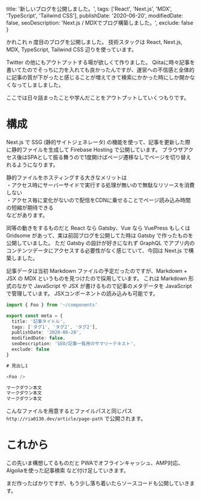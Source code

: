 
  title: '新しいブログを公開しました。',
  tags: ['React', 'Next.js', 'MDX', 'TypeScript', 'Tailwind CSS'],
  publishDate: '2020-06-20',
  modifiedDate: false,
  seoDescription: 'Next.js / MDXでブログ構築しました。',
  exclude: false
}

かれこれ n 度目のブログを公開しました。
技術スタックは React, Next.js, MDX, TypeScript, Tailwind CSS 辺りを使っています。

Twitter の他にもアウトプットする場が欲しくて作りました。
Qiitaに時々記事を書いてたのでそっちに力を入れても良かったんですが、運営への不信感と全体的に記事の質が下がったと感じることが増えてきて検索にかかった時にしか開かなくなってしましました。

ここでは日々詰まったことや学んだことをアウトプットしていくつもりです。

# 構成

Next.js で SSG (静的サイトジェネレータ) の機能を使って、記事を更新した際に静的ファイルを生成して Firebase Hosting で公開しています。
ブラウザアクセス後はSPAとして振る舞うので1度開けばページ遷移なしでページを切り替えれるようになります。

静的ファイルをホスティングする大きなメリットは  
・アクセス時にサーバーサイドで実行する処理が無いので無駄なリソースを消費しない  
・アクセス毎に変化がないので配信をCDNに乗せることでページ読み込み時間の短縮が期待できる  
などがあります。

同等の動きをするものだと React なら Gatsby、Vue なら VuePress もしくは Gridsome があって、実は前回ブログを公開してた時は Gatsby で作ったものを公開していました。
ただ Gatsby の設計が好きになれず GraphQL でアプリ内のコンテンツデータにアクセスする必要性がなく感じていて、今回は Next.js で構築しました。

記事データは当初 Markdown ファイルの予定だったのですが、Markdown + JSX の MDX というものを見つけたので採用しています。
これは Markdown 形式のなかで JavaScript や JSX が書けるもので記事のメタデータを JavaScript で管理しています。
JSXコンポーネントの読み込みも可能です。

<NamedCodeBlock filename="/contents/page-path/index.mdx">

``` typescript
import { Foo } from '~/components'

export const meta = {
  title: '記事タイトル',
  tags: ['タグ1', 'タグ2', 'タグ2'],
  publishDate: '2020-06-20',
  modifiedDate: false,
  seoDescription: 'SEO/記事一覧用のサマリーテキスト',
  exclude: false
}

# 見出し1

<Foo />

マークダウン本文
マークダウン本文
マークダウン本文
```

</NamedCodeBlock>

こんなファイルを用意するとファイルパスと同じパス `http://ria0130.dev/article/page-path` で公開されます。

# これから

この先いま構想してるものだと PWAでオフラインキャッシュ、AMP対応、Algoliaを使った記事検索 など付け足していきます。

まだ作ったばかりですが、もう少し落ち着いたらソースコードも公開していきます。


